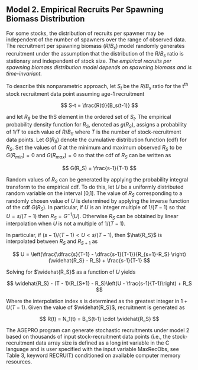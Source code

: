 
## Model 2. Empirical Recruits Per Spawning Biomass Distribution {.unnumbered}

For some stocks, the distribution of recruits per spawner may be independent of the number of spawners over the range of observed data. The recruitment per spawning biomass $(R/B_s)$ model randomly generates recruitment under the assumption that the distribution of the $R/B_s$ ratio is stationary and independent of stock size. *The empirical recruits per spawning biomass distribution model depends on spawning biomass and is time-invariant.*

To describe this nonparametric approach, let $S_t$ be the $R/B_s$ ratio for the t^th^ stock recruitment data point assuming age-1 recruitment

$$
S-t = \frac{R(t)}{B_s(t-1)}
$$

and let $R_S$ be the thS element in the ordered set of $S_t$. The empirical probability density function for $R_S$, denoted as $g(R_S)$, assigns a probability of $1/T$ to each value of $R/B_S$ where $T$ is the number of stock-recruitment data points. Let $G(R_S)$ denote the cumulative distribution function (cdf) for $R_S$. Set the values of $G$ at the minimum and maximum observed $R_S$ to be $G(R_{min}) = 0$ and $G(R_{max}) = 0$ so that the cdf of $R_S$ can be written as

$$
G(R_S) = \frac{s-1}{T-1}
$$

Random values of $R_S$ can be generated by applying the probability integral transform to the empirical cdf. To do this, let $U$ be a uniformly distributed random variable on the interval [0,1]. The value of $R_S$ corresponding to a randomly chosen value of $U$ is determined by applying the inverse function of the cdf $G(R_S)$. In particular, if $U$ is an integer multiple of $1/(T-1)$ so that $U=s/(T-1)$ then $R_S = G^{-1}(U)$. Otherwise $R_S$ can be obtained by linear interpolation when $U$ is not a multiple of $1/(T-1)$.

In particular, if $(s-1)/(T-1)<U<s/(T-1)$, then $\hat{R_S}$ is interpolated between $R_S$ and $R_{S+1}$ as

$$
U = \left(\frac{\dfrac{s}{T-1} - \dfrac{s-1}{T-1}}{R_{s+1}-R_S} \right) (\widehat{R_S} - R_S) + \frac{s-1}{T-1}
$$

Solving for $\widehat{R_S}$ as a function of $U$ yields

$$
\widehat{R_S} - (T - 1)(R_{S+1} - R_S)\left(U - \frac{s-1}{T-1}\right) + R_S
$$

Where the interpolation index s is determined as the greatest integer in $1+U(T-1)$. Given the value of $\widehat{R_S}$, recruitment is generated as

$$
R(t) = N_1(t) = B_S(t-1) \cdot \widehat{R_S}
$$

The AGEPRO program can generate stochastic recruitments under model 2 based on thousands of input stock-recruitment data points (i.e., the stock-recruitment data array size is defined as a long int variable in the C language and is user specified with the input variable MaxRecObs, see Table 3, keyword RECRUIT) conditioned on available computer memory resources.
